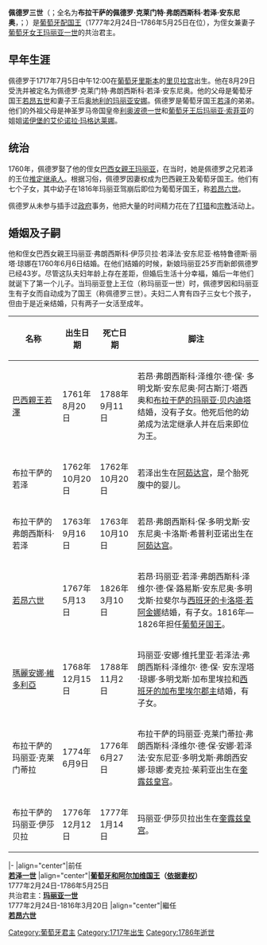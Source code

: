 {{Infobox royalty
| name        = 佩德罗三世
| succession  = [[葡萄牙君主列表|葡萄牙和阿尔加维配国王]]（[[依据妻权|依据妻权]]）
| image       = Anônimo - Retrato do rei Dom Pedro III de Portugal - século XVIII.jpg
| caption     = 佩德罗三世像
| reign       = 1777年2月24日-1786年5月25日（{{age in years and days|1777|2|24|1786|5|25|age=no}}）
| predecessor = [[若泽一世_(葡萄牙)|若泽一世]]
| reg-type    = 共治君主
| regent      = [[玛丽亚一世_(葡萄牙)|玛丽亚一世]]（1777年—1816年在位）
| spouse      = [[玛丽亚一世_(葡萄牙)|玛丽亚一世]]
| issue       = 巴西亲王[[若澤_(巴西親王)|若泽]]<br>葡萄牙国王[[若昂六世|若昂六世]]<br>[[瑪麗安娜·維多利亞_(葡萄牙)|瑪麗安娜·維多利亞]]
| house       = [[布拉干萨王朝|布拉干萨王朝]]
| father      = [[若昂五世|若昂五世]]
| mother      = [[奥地利的玛丽亚·安娜|奥地利的玛丽亚·安娜]]
| birth_date  = {{Birth date|df=yes|1717|7|5}}
| death_date  = {{Death date and age|df=yes|1786|5|25|1717|7|5}}
| religion    = [[天主教會|罗马天主教]]
}}

'''佩德罗三世'''（{{lang-pt|'''D. Pedro III de Portugal'''}}；全名为'''布拉干萨的佩德罗·克莱门特·弗朗西斯科·若泽·安东尼奥'''，{{lang|pt|'''Pedro Clemente Francisco José António de Bragança'''}}；{{bd|1717年|7月5日|1786年|5月25日}}）是[[葡萄牙君主列表|葡萄牙配国王]]（1777年2月24日–1786年5月25日在位），为侄女兼妻子[[葡萄牙君主列表|葡萄牙女王]][[玛丽亚一世_(葡萄牙)|玛丽亚一世]]的共治君主。

== 早年生涯 ==
佩德罗于1717年7月5日中午12:00在[[葡萄牙|葡萄牙]][[里斯本|里斯本]]的[[里贝拉宫|里贝拉宫]]出生。他在8月29日受洗并被定名为佩德罗·克莱门特·弗朗西斯科·若泽·安东尼奥。他的父母是葡萄牙国王[[若昂五世|若昂五世]]和妻子王后[[奥地利的玛丽亚安娜|奥地利的玛丽亚安娜]]。佩德罗是葡萄牙国王[[若澤一世_(葡萄牙)|若泽]]的弟弟。他们的外祖父母是神圣罗马帝国皇帝[[利奥波德一世_(神圣罗马帝国)|利奥波德一世]]和[[诺伊堡的玛丽亚·索菲亚|葡萄牙王后玛丽亚·索菲亚]]的姐姐[[诺伊堡的艾伦诺拉·玛格达莱娜|诺伊堡的艾伦诺拉·玛格达莱娜]]。

== 统治 ==
1760年，佩德罗娶了他的侄女[[玛丽亚一世_(葡萄牙)|巴西女親王玛丽亚]]，在当时，她是佩德罗之兄若泽的王位[[推定继承人|推定继承人]]。根据习俗，佩德罗因妻权成为巴西親王及葡萄牙国王。他们有七个子女，其中幼子在1816年玛丽亚驾崩后即位为葡萄牙国王，称[[若昂六世|若昂六世]]。

佩德罗从未参与插手过[[政府|政府]]事务，他把大量的时间精力花在了[[打猎|打猎]]和[[宗教|宗教]]活动上。

== 婚姻及子嗣 ==
{{multiple image
| align = center
| footer = 葡萄牙女王[[玛丽亚一世_(葡萄牙)|玛丽亚一世]]和葡萄牙配国王佩德罗三世
| width1 = 200
| image1 = Retrato_de_D._Pedro_III.jpg
| alt1 = 佩德罗三世
| width2 = 200
| image2 = Rainha D. Maria I, séc. XVIII,.jpg
| alt2 = 玛丽亚一世
}}
他和侄女巴西女親王玛丽亚·弗朗西斯科·伊莎贝拉·若泽法·安东尼亚·格特鲁德斯·丽塔·琼娜在1760年6月6日结婚。在他们结婚的时候，新娘玛丽亚25岁而新郎佩德罗已经43岁。尽管这队夫妇年龄上存在差距，但婚后生活十分幸福，婚后一年他们就诞下了第一个儿子。当玛丽亚登上王位（称玛丽亚一世）时，佩德罗因和玛丽亚生有子女而自动成为了国王（称佩德罗三世）。夫妇二人育有四子三女七个孩子，但由于是近亲结婚，只有两子一女活至成年。
{| class="wikitable"
|- style="background:#ccc;"
! style="width:20%;"|名称!! style="width:15%;"|出生日期!! style="width:15%;"|死亡日期!! style="width:50%;"|脚注
|-
|[[若澤_(巴西親王)|巴西親王若澤]]||1761年8月20日||1788年9月11日||若昂·弗朗西斯科·泽维尔·德·保· 多明戈斯·安东尼奥·阿古斯汀·塔西奥和[[布拉干萨的玛丽亚·贝内迪塔|布拉干萨的玛丽亚·贝内迪塔]]结婚，没有子女。他死后他的幼弟成为法定继承人并在后来即位为王。
|-
|布拉干萨的若泽||1762年10月20日||1762年10月20日||若泽出生在[[阿茹达宫|阿茹达宫]]，是个胎死腹中的婴儿。
|-
|布拉干萨的弗朗西斯科·若泽||1763年9月16日||1763年10月10日||若昂·弗朗西斯科·保·多明戈斯·安东尼奥·卡洛斯·希普利亚诺出生在[[阿茹达宫|阿茹达宫]]。
|-
|[[若昂六世|若昂六世]]||1767年5月13日||1826年3月10日||若昂·玛丽亚·若泽·弗朗西斯科·泽维尔·德·保·路易斯·安东尼奥·多明戈斯·拉斐尔与[[西班牙的卡洛塔·若阿金娜|西班牙的卡洛塔·若阿金娜]]结婚，有子女。1816年—1826年担任[[葡萄牙君主列表|葡萄牙国王]]。
|-
|[[瑪麗安娜·維多利亞_(葡萄牙)|瑪麗安娜·維多利亞]]||1768年12月15日||1788年11月2日||玛丽亚·安娜·维托里亚·若泽法·弗朗西斯科·泽维尔· 德·保· 安东涅塔·琼娜·多明戈斯·加布里埃拉和[[西班牙的加布里埃尔郡主|西班牙的加布里埃尔郡主]]结婚，有子女。
|-
|布拉干萨的玛丽亚·克莱门蒂拉||1774年6月9日||1776年6月27日||布拉干萨的玛丽亚·克莱门蒂拉·弗朗西斯科·泽维尔·德·保·安娜·若泽法·安东尼亚·多明戈斯·弗朗西安娜·琼娜·麦克拉·茱莉亚出生在[[奎露兹皇宫|奎露兹皇宫]]。
|-
|布拉干萨的玛丽亚·伊莎贝拉||1776年12月12日||1777年1月14日||玛丽亚·伊莎贝拉出生在[[奎露兹皇宫|奎露兹皇宫]]。
|}

{{start box}}
{{s-hou|[[布拉干萨王朝|布拉干萨王朝]]|1717年|7月5日|1786年|5月25日}}
{{s-reg}}
|-
|align="center"|前任<br>'''[[若澤一世_(葡萄牙)|若泽一世]]'''
|align="center"|'''[[葡萄牙君主列表|葡萄牙和阿尔加维国王]]（[[依据妻权|依据妻权]]）'''<br>1777年2月24日-1786年5月25日<br>共治君主：'''[[玛丽亚一世_(葡萄牙)|玛丽亚一世]]'''<br>1777年2月24日-1816年3月20日
|align="center"|繼任<br>'''[[若昂六世|若昂六世]]'''
{{end box}}

{{葡萄牙君主}}

{{Authority control}}
[[Category:葡萄牙君主|Category:葡萄牙君主]]
[[Category:1717年出生|Category:1717年出生]]
[[Category:1786年逝世|Category:1786年逝世]]